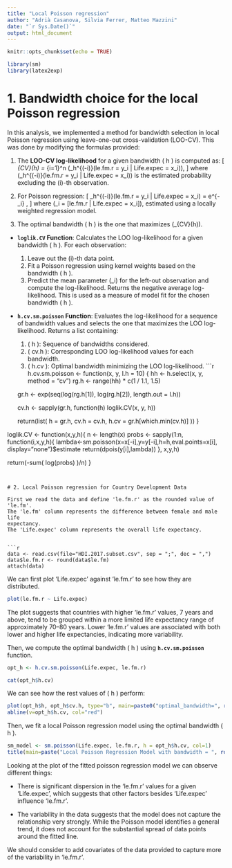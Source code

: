 ```yaml
---
title: "Local Poisson regression"
author: "Adrià Casanova, Silvia Ferrer, Matteo Mazzini"
date: "`r Sys.Date()`"
output: html_document
---
```


```r
knitr::opts_chunk$set(echo = TRUE)
```

```r
library(sm)
library(latex2exp)
```

#  1. Bandwidth choice for the local Poisson regression

In this analysis, we implemented a method for bandwidth selection in local 
Poisson regression using leave-one-out cross-validation (LOO-CV). This was done 
by modifying the formulas provided:

1. The **LOO-CV log-likelihood** for a given bandwidth \( h \) is computed as:
   \[
   \ell_{CV}(h) = \frac{1}{n} \sum_{i=1}^n \log\left(\widehat{\text{Pr}}_h^{(-i)}(le.fm.r = y_i | Life.expec = x_i)\right),
   \]
   where \(\widehat{\text{Pr}}_h^{(-i)}(le.fm.r = y_i | Life.expec = x_i)\) is the estimated probability excluding the \(i\)-th observation.

2. For Poisson regression:
   \[
   \widehat{\text{Pr}}_h^{(-i)}(le.fm.r = y_i | Life.expec = x_i) = e^{-\lambda_i} \frac{\lambda_i^{y_i}}{y_i!},
   \]
   where \(\lambda_i = \mathbb{E}[le.fm.r | Life.expec = x_i]\), estimated using a locally weighted regression model.

3. The optimal bandwidth \( h \) is the one that maximizes \(\ell_{CV}(h)\).

- **`loglik.CV` Function**: Calculates the LOO log-likelihood for a given bandwidth \( h \). 
For each observation:
  1. Leave out the \(i\)-th data point.
  2. Fit a Poisson regression using kernel weights based on the bandwidth \( h \).
  3. Predict the mean parameter \(\lambda_i\) for the left-out observation and 
  compute the log-likelihood.
Returns the negative average log-likelihood. This is used as a measure of model 
fit for the chosen bandwidth \( h \).

- **`h.cv.sm.poisson` Function**: Evaluates the log-likelihood for a sequence of
bandwidth values and selects the one that maximizes the LOO log-likelihood.
Returns a list containing:
  1. \( h \): Sequence of bandwidths considered.
  2. \( cv.h \): Corresponding LOO log-likelihood values for each bandwidth.
  3. \( h.cv \): Optimal bandwidth minimizing the LOO log-likelihood.
```r

h.cv.sm.poisson <- function(x, y, l.h = 10) {
  hh <- h.select(x, y, method = "cv")
  rg.h <- range(hh) * c(1 / 1.1, 1.5)
  
  gr.h <- exp(seq(log(rg.h[1]), log(rg.h[2]), length.out = l.h))
  
  cv.h <- sapply(gr.h, function(h) loglik.CV(x, y, h))
  
  return(list(
    h = gr.h,
    cv.h = cv.h,
    h.cv = gr.h[which.min(cv.h)]
  ))
}


loglik.CV <- function(x,y,h){
  n <- length(x)
  probs <- sapply(1:n, 
      function(i,x,y,h){
         lambda<-sm.poisson(x=x[-i],y=y[-i],h=h,eval.points=x[i],
                            display="none")$estimate
         return(dpois(y[i],lambda))
      },   x,y,h)
  
  
  return(-sum( log(probs) )/n)
}

```


# 2. Local Poisson regression for Country Development Data

First we read the data and define 'le.fm.r' as the rounded value of 'le.fm'.
The 'le.fm' column represents the difference between female and male life 
expectancy.
The 'Life.expec' column represents the overall life expectancy.


```r
data <- read.csv(file="HDI.2017.subset.csv", sep = ";", dec = ",")
data$le.fm.r <- round(data$le.fm)
attach(data)

```


We can first plot 'Life.expec' against 'le.fm.r' to see how they are distributed.
```r
plot(le.fm.r ~ Life.expec)
```

The plot suggests that countries with higher 'le.fm.r' values, 7 years and above,
tend to be grouped within a more limited life expectancy range of approximately
70–80 years.
Lower 'le.fm.r' values are associated with both lower and higher life 
expectancies, indicating more variability.


Then, we compute the optimal bandwidth \( h \) using **`h.cv.sm.poisson`** 
function.

```r
opt_h <- h.cv.sm.poisson(Life.expec, le.fm.r)

cat(opt_h$h.cv)
```

We can see how the rest values of \( h \) perform:

```r
plot(opt_h$h, opt_h$cv.h, type="b", main=paste0("optimal_bandwidth=", round(opt_h$h.cv, 3)))
abline(v=opt_h$h.cv, col="red")
```

Then, we fit a local Poisson regression model using the optimal bandwidth \( h \).

```r
sm_model <- sm.poisson(Life.expec, le.fm.r, h = opt_h$h.cv, col=1)
title(main=paste("Local Poisson Regression Model with bandwidth = ", round(opt_h$h.cv,3), sep=""))

```

Looking at the plot of the fitted poisson regression model we can observe 
different things:

- There is significant dispersion in the 'le.fm.r' values for a given 'Life.expec',
which suggests that other factors besides 'Life.expec' influence 'le.fm.r'.

- The variability in the data suggests that the model does not capture the 
relationship very strongly. While the Poisson model identifies a general trend, 
it does not account for the substantial spread of data points around the fitted 
line.

We should consider to add covariates  of the data provided to capture more of 
the variability in 'le.fm.r'.
